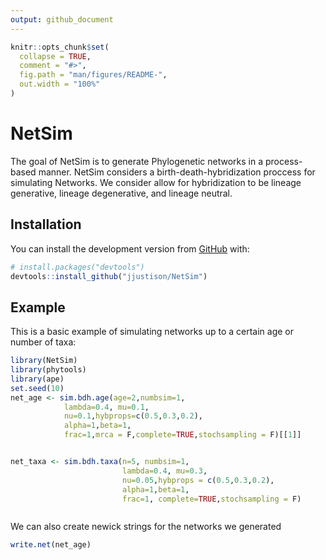 ```yaml
---
output: github_document
---
```


<!-- README.md is generated from README.Rmd. Please edit that file -->

```r
knitr::opts_chunk$set(
  collapse = TRUE,
  comment = "#>",
  fig.path = "man/figures/README-",
  out.width = "100%"
)
```
# NetSim

<!-- badges: start -->
<!-- badges: end -->

The goal of NetSim is to generate Phylogenetic networks in a process-based manner. NetSim considers a birth-death-hybridization proccess for simulating Networks. We consider allow for hybridization to be lineage generative, lineage degenerative, and lineage neutral.

## Installation


You can install the development version from [GitHub](https://github.com/) with:

``` r
# install.packages("devtools")
devtools::install_github("jjustison/NetSim")
```
## Example

This is a basic example of simulating networks up to a certain age or number of taxa:

```r
library(NetSim)
library(phytools)
library(ape)
set.seed(10)
net_age <- sim.bdh.age(age=2,numbsim=1,
            lambda=0.4, mu=0.1,
            nu=0.1,hybprops=c(0.5,0.3,0.2),
            alpha=1,beta=1,
            frac=1,mrca = F,complete=TRUE,stochsampling = F)[[1]]


net_taxa <- sim.bdh.taxa(n=5, numbsim=1,
                         lambda=0.4, mu=0.3,
                         nu=0.05,hybprops = c(0.5,0.3,0.2),
                         alpha=1,beta=1,
                         frac=1, complete=TRUE,stochsampling = F)



```

We can also create newick strings for the networks we generated

```r
write.net(net_age)
```
